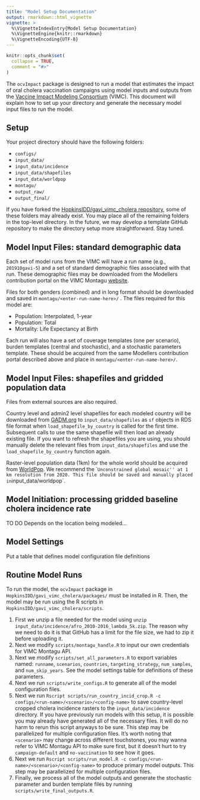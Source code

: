 ```yaml
---
title: "Model Setup Documentation"
output: rmarkdown::html_vignette
vignette: >
  %\VignetteIndexEntry{Model Setup Documentation}
  %\VignetteEngine{knitr::rmarkdown}
  %\VignetteEncoding{UTF-8}
---
```


```r
knitr::opts_chunk$set(
  collapse = TRUE,
  comment = "#>"
)
```


The `ocvImpact` package is designed to run a model that estimates the impact of oral cholera vaccination campaigns using model inputs and outputs from the [Vaccine Impact Modeling Consortium](https://www.vaccineimpact.org/) (VIMC). This document will explain how to set up your directory and generate the necessary model input files to run the model.


## Setup
Your project directory should have the following folders:

* `configs/`
* `input_data/`
* `input_data/incidence`
* `input_data/shapefiles`
* `input_data/worldpop`
* `montagu/`
* `output_raw/`
* `output_final/`

If you have forked the [HopkinsIDD/gavi_vimc_cholera repository](https://github.com/HopkinsIDD/gavi_vimc_cholera), some of these folders may already exist. You may place all of the remaining folders in the top-level directory. In the future, we may develop a template GitHub repository to make the directory setup more straightforward. Stay tuned.


## Model Input Files: standard demographic data
Each set of model runs from the VIMC will have a run name (e.g., `201910gavi-5`) and a set of standard demographic files associated with that run. These demographic files may be downloaded from the Modellers contribution portal on the VIMC Montagu [website](https://montagu.vaccineimpact.org/). 

Files for both genders (combined) and in long format should be downloaded and saved in `montagu/<enter-run-name-here>/` . The files required for this model are:

* Population: Interpolated, 1-year
* Population: Total
* Mortality: Life Expectancy at Birth

Each run will also have a set of coverage templates (one per scenario), burden templates (central and stochastic), and a stochastic parameters template. These should be acquired from the same Modellers contribution portal described above and place in `montagu/<enter-run-name-here>/`.


## Model Input Files: shapefiles and gridded population data
Files from external sources are also required. 

Country level and admin2 level shapefiles for each modeled country will be downloaded from [GADM.org](https://gadm.org) to `input_data/shapefiles` as `sf` objects in RDS file format when `load_shapefile_by_country` is called for the first time. Subsequent calls to use the same shapefile will then load an already existing file. If you want to refresh the shapefiles you are using, you should manually delete the relevant files from `input_data/shapefiles` and use the `load_shapefile_by_country` function again.

Raster-level population data (1km) for the whole world should be acquired from [WorldPop](https://www.worldpop.org/project/categories?id=3). We recommend the ``Unconstrained global mosaic'' at 1 km resolution from 2020. This file should be saved and manually placed in `input_data/worldpop`.


## Model Initiation: processing gridded baseline cholera incidence rate
TO DO
Depends on the location being modeled...


## Model Settings
Put a table that defines model configuration file definitions


## Routine Model Runs

To run the model, the `ocvImpact` package in `HopkinsIDD/gavi_vimc_cholera/packages/` must be installed in R. Then, the model may be run using the R scripts in `HopkinsIDD/gavi_vimc_cholera/scripts`. 

1. First we unzip a file needed for the model using `unzip input_data/incidence/afro_2010-2016_lambda_5k.zip`. The reason why we need to do it is that GitHub has a limit for the file size, we had to zip it before uploading it. 
1. Next we modify `scripts/montagu_handle.R` to input our own credentials for VIMC Montagu API. 
1. Next we modify `scripts/set_all_parameters.R` to export variables named: `runname`, `scenarios`, `countries`, `targeting_strategy`, `num_samples`, and `num_skip_years`. See the model settings table for definitions of these parameters.
1. Next we run `scripts/write_configs.R` to generate all of the model configuration files.
1. Next we run `Rscript scripts/run_country_incid_crop.R -c configs/<run-name>/<scenario>/<config-name>` to save country-level cropped cholera incidence rasters to the `input_data/incidence` directory. If you have previously run models with this setup, it is possible you may already have generated all of the necessary files. It will do no harm to rerun this script anyways to be sure. This step may be parallelized for multiple configuration files. It's worth noting that `<scenario>` may change across different touchstones, you may wanna refer to VIMC Montagu API to make sure first, but it doesn't hurt to try `campaign-default` and `no-vaccination` to see how it goes. 
1. Next we run `Rscript scripts/run_model.R -c configs/<run-name>/<scenario>/<config-name>` to produce primary model outputs. This step may be parallelized for multiple configuration files.
1. Finally, we process all of the model outputs and generate the stochastic parameter and burden template files by running `scripts/write_final_outputs.R`.


